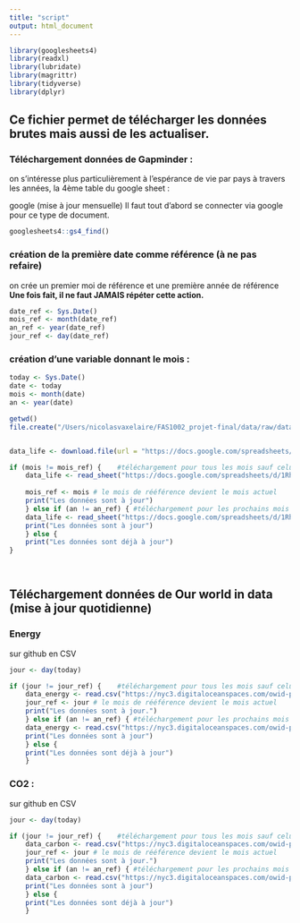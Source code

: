 ```yaml
---
title: "script"
output: html_document
---
```


```r
library(googlesheets4)
library(readxl)
library(lubridate)
library(magrittr)
library(tidyverse)
library(dplyr)
```

## Ce fichier permet de télécharger les données brutes mais aussi de les actualiser.

### Téléchargement données de Gapminder :

on s'intéresse plus particulièrement à l'espérance de vie par pays à travers les années, la 4ème table du google sheet :

google (mise à jour mensuelle) Il faut tout d'abord se connecter via google pour ce type de document.

```r
googlesheets4::gs4_find()
```

### création de la première date comme référence (à ne pas refaire)

on crée un premier moi de référence et une première année de référence **Une fois fait, il ne faut JAMAIS répéter cette action.**

```r
date_ref <- Sys.Date()
mois_ref <- month(date_ref)
an_ref <- year(date_ref)
jour_ref <- day(date_ref)
```

### création d'une variable donnant le mois :

```r
today <- Sys.Date()
date <- today
mois <- month(date)
an <- year(date)
```

```r
getwd()
file.create("/Users/nicolasvaxelaire/FAS1002_projet-final/data/raw/data_life.csv")


data_life <- download.file(url = "https://docs.google.com/spreadsheets/d/1RheSon1-q4vFc3AGyupVPH6ptEByE-VtnjOCselU0PE/edit#gid=176703676", destfile = "data_frame.csv", method = 'auto')

```


```r
if (mois != mois_ref) {    #téléchargement pour tous les mois sauf celui de référénce
    data_life <- read_sheet("https://docs.google.com/spreadsheets/d/1RheSon1-q4vFc3AGyupVPH6ptEByE-VtnjOCselU0PE/edit#gid=176703676", sheet = 4)
    
    mois_ref <- mois # le mois de rééférence devient le mois actuel
    print("Les données sont à jour") 
    } else if (an != an_ref) { #téléchargement pour les prochains mois de décembre
    data_life <- read_sheet("https://docs.google.com/spreadsheets/d/1RheSon1-q4vFc3AGyupVPH6ptEByE-VtnjOCselU0PE/edit#gid=176703676", sheet = 4)
    print("Les données sont à jour") 
    } else { 
    print("Les données sont déjà à jour") 
}

    

```

## Téléchargement données de Our world in data (mise à jour quotidienne)

### Energy

sur github en CSV

```r
jour <- day(today)

if (jour != jour_ref) {    #téléchargement pour tous les mois sauf celui de référénce
    data_energy <- read.csv("https://nyc3.digitaloceanspaces.com/owid-public/data/energy/owid-energy-data.csv")
    jour_ref <- jour # le mois de rééférence devient le mois actuel
    print("Les données sont à jour.") 
    } else if (an != an_ref) { #téléchargement pour les prochains mois de décembre
    data_energy <- read.csv("https://nyc3.digitaloceanspaces.com/owid-public/data/energy/owid-energy-data.csv")
    print("Les données sont à jour") 
    } else { 
    print("Les données sont déjà à jour") 
    }


```

### CO2 :

sur github en CSV

```r
jour <- day(today)

if (jour != jour_ref) {    #téléchargement pour tous les mois sauf celui de référénce
    data_carbon <- read.csv("https://nyc3.digitaloceanspaces.com/owid-public/data/co2/owid-co2-data.csv")
    jour_ref <- jour # le mois de rééférence devient le mois actuel
    print("Les données sont à jour.") 
    } else if (an != an_ref) { #téléchargement pour les prochains mois de décembre
    data_carbon <- read.csv("https://nyc3.digitaloceanspaces.com/owid-public/data/co2/owid-co2-data.csv")
    print("Les données sont à jour") 
    } else { 
    print("Les données sont déjà à jour") 
    }

```
